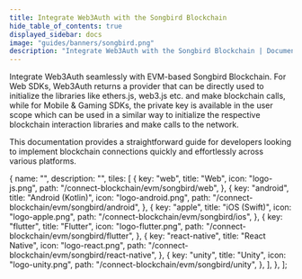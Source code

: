 ```yaml
---
title: Integrate Web3Auth with the Songbird Blockchain
hide_table_of_contents: true
displayed_sidebar: docs
image: "guides/banners/songbird.png"
description: "Integrate Web3Auth with the Songbird Blockchain | Documentation - Web3Auth"
---
```



<SEO
  title="Integrate Web3Auth with the Songbird Blockchain"
  description="Integrate Web3Auth with the Songbird Blockchain | Documentation - Web3Auth"
  image="https://web3auth.io/docs/guides/banners/songbird.png"
  slug="/connect-blockchain/evm/songbird"
/>

Integrate Web3Auth seamlessly with EVM-based Songbird Blockchain. For Web SDKs, Web3Auth returns a provider that can be directly used to initialize
the libraries like ethers.js, web3.js etc. and make blockchain calls, while for Mobile & Gaming SDKs, the private key is available in the user scope
which can be used in a similar way to initialize the respective blockchain interaction libraries and make calls to the network.

This documentation provides a straightforward guide for developers looking to implement blockchain connections quickly and effortlessly across various
platforms.

  {
    name: "",
    description: "",
    tiles: [
      {
        key: "web",
        title: "Web",
        icon: "logo-js.png",
        path: "/connect-blockchain/evm/songbird/web",
      },
      {
        key: "android",
        title: "Android (Kotlin)",
        icon: "logo-android.png",
        path: "/connect-blockchain/evm/songbird/android",
      },
      {
        key: "apple",
        title: "iOS (Swift)",
        icon: "logo-apple.png",
        path: "/connect-blockchain/evm/songbird/ios",
      },
      {
        key: "flutter",
        title: "Flutter",
        icon: "logo-flutter.png",
        path: "/connect-blockchain/evm/songbird/flutter",
      },
      {
        key: "react-native",
        title: "React Native",
        icon: "logo-react.png",
        path: "/connect-blockchain/evm/songbird/react-native",
      },
      {
        key: "unity",
        title: "Unity",
        icon: "logo-unity.png",
        path: "/connect-blockchain/evm/songbird/unity",
      },
    ],
  },
];

<Tiles tileGroups={Songbird} />
